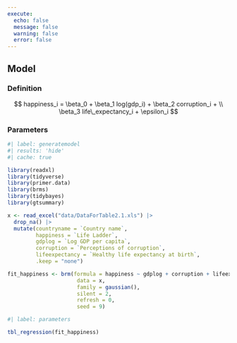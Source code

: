 ```yaml
---
execute: 
  echo: false
  message: false
  warning: false
  error: false
---
```


## Model
### Definition
$$ happiness_i =  \beta_0 + \beta_1 log(gdp_i) + \beta_2 corruption_i + 
\\ \beta_3 life\_expectancy_i  + \epsilon_i $$


### Parameters
```r
#| label: generatemodel
#| results: 'hide'
#| cache: true

library(readxl)
library(tidyverse)
library(primer.data)
library(brms)
library(tidybayes)
library(gtsummary)

x <- read_excel("data/DataForTable2.1.xls") |>
  drop_na() |>
  mutate(countryname = `Country name`,
         happiness = `Life Ladder`,
         gdplog = `Log GDP per capita`,
         corruption = `Perceptions of corruption`,
         lifeexpectancy = `Healthy life expectancy at birth`,
         .keep = "none")

fit_happiness <- brm(formula = happiness ~ gdplog + corruption + lifeexpectancy,
                      data = x,
                      family = gaussian(),
                      silent = 2,
                      refresh = 0,
                      seed = 9)

```

```r
#| label: parameters

tbl_regression(fit_happiness)

```

